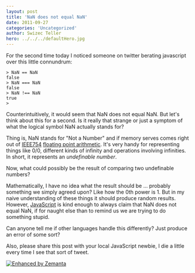 ```yaml
---
layout: post
title: 'NaN does not equal NaN'
date: 2011-09-27
categories: 'Uncategorized'
author: Swizec Teller
hero: ../../../defaultHero.jpg
---
```

For the second time today I noticed someone on twitter berating javascript over this little connundrum:

```
> NaN == NaN
false
> NaN === NaN
false
> NaN !== NaN
true
>
```

Counterintuitively, it would seem that NaN does not equal NaN. But let's think about this for a second. Is it really that strange or just a symptom of what the logical symbol NaN actually stands for?



Thing is, NaN stands for "Not a Number" and if memory serves comes right out of [IEEE754](http://en.wikipedia.org/wiki/IEEE_754-2008 "IEEE 754-2008") [floating point arithmetic](http://en.wikipedia.org/wiki/Floating_point "Floating point"). It's very handy for representing things like 0/0, different kinds of infinity and operations involving infinities. In short, it represents an _undefinable number_.



Now, what could possibly be the result of comparing two undefinable numbers?



Mathematically, I have no idea what the result should be ... probably something we simply agreed upon? Like how the 0th power is 1. But in my naive understanding of these things it should produce random results. However, [JavaScript](http://en.wikipedia.org/wiki/JavaScript "JavaScript") is kind enough to always claim that NaN does not equal NaN, if for naught else than to remind us we are trying to do something stupid.



Can anyone tell me if other languages handle this differently? Just produce an error of some sort?



Also, please share this post with your local JavaScript newbie, I die a little every time I see that sort of tweet.

[![Enhanced by Zemanta](http://img.zemanta.com/zemified_e.png?x-id=fef0bbc6-0acd-4e80-b24d-0faea5e230f1)](http://www.zemanta.com/ "Enhanced by Zemanta")